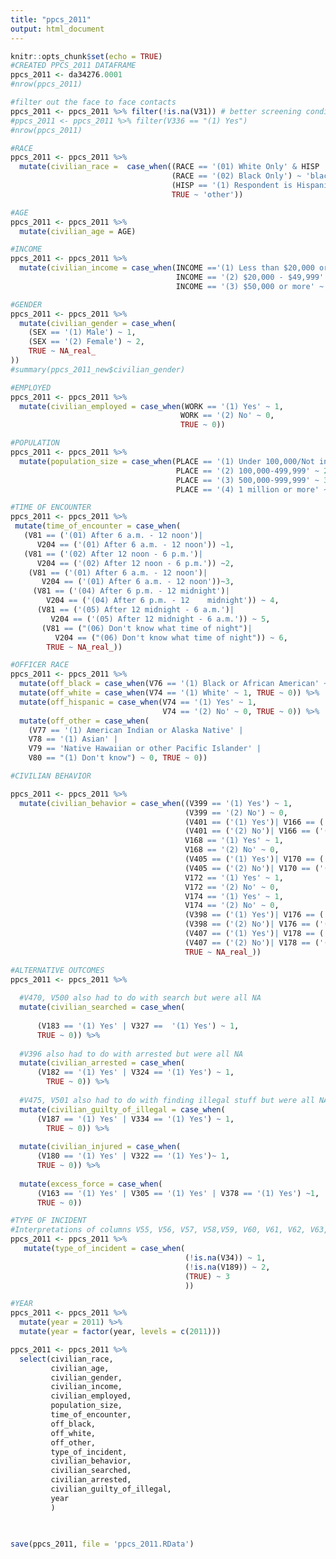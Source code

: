 ---
title: "ppcs_2011"
output: html_document
---

```{r}
knitr::opts_chunk$set(echo = TRUE)
#CREATED PPCS_2011 DATAFRAME
ppcs_2011 <- da34276.0001
#nrow(ppcs_2011)
```

```{r}
#filter out the face to face contacts 
ppcs_2011 <- ppcs_2011 %>% filter(!is.na(V31)) # better screening condition?
#ppcs_2011 <- ppcs_2011 %>% filter(V336 == "(1) Yes") 
#nrow(ppcs_2011)

```



```{r}
#RACE
ppcs_2011 <- ppcs_2011 %>%
  mutate(civilian_race =  case_when((RACE == '(01) White Only' & HISP != '(1) Respondent is Hispanic') ~ 'white',
                                    (RACE == '(02) Black Only') ~ 'black',
                                    (HISP == '(1) Respondent is Hispanic' & RACE != '(02) Black Only') ~ 'hispanic',
                                    TRUE ~ 'other'))

```



```{r}
#AGE                                 
ppcs_2011 <- ppcs_2011 %>% 
  mutate(civilian_age = AGE) 
```

```{r}
#INCOME
ppcs_2011 <- ppcs_2011 %>% 
  mutate(civilian_income = case_when(INCOME =='(1) Less than $20,000 or NA' ~ 1, 
                                     INCOME == '(2) $20,000 - $49,999' ~ 2,
                                     INCOME == '(3) $50,000 or more' ~ 3)) 

```


```{r}
#GENDER
ppcs_2011 <- ppcs_2011 %>% 
  mutate(civilian_gender = case_when(
    (SEX == '(1) Male') ~ 1,
    (SEX == '(2) Female') ~ 2,
    TRUE ~ NA_real_
))
#summary(ppcs_2011_new$civilian_gender)
```


```{r}
#EMPLOYED
ppcs_2011 <- ppcs_2011 %>% 
  mutate(civilian_employed = case_when(WORK == '(1) Yes' ~ 1,
                                      WORK == '(2) No' ~ 0,
                                      TRUE ~ 0)) 
```


```{r}
#POPULATION
ppcs_2011 <- ppcs_2011 %>%
  mutate(population_size = case_when(PLACE == '(1) Under 100,000/Not in a place' ~ 1, 
                                     PLACE == '(2) 100,000-499,999' ~ 2,
                                     PLACE == '(3) 500,000-999,999' ~ 3,
                                     PLACE == '(4) 1 million or more' ~ 4)) 
```


```{r}
#TIME OF ENCOUNTER
ppcs_2011 <- ppcs_2011 %>% 
 mutate(time_of_encounter = case_when(
   (V81 == ('(01) After 6 a.m. - 12 noon')| 
      V204 == ('(01) After 6 a.m. - 12 noon')) ~1,
   (V81 == ('(02) After 12 noon - 6 p.m.')|
      V204 == ('(02) After 12 noon - 6 p.m.')) ~2, 
    (V81 == ('(01) After 6 a.m. - 12 noon')| 
       V204 == ('(01) After 6 a.m. - 12 noon'))~3,
     (V81 == ('(04) After 6 p.m. - 12 midnight')| 
        V204 == ('(04) After 6 p.m. - 12    midnight')) ~ 4,
      (V81 == ('(05) After 12 midnight - 6 a.m.')| 
         V204 == ('(05) After 12 midnight - 6 a.m.')) ~ 5,
       (V81 == ("(06) Don't know what time of night")| 
          V204 == ("(06) Don't know what time of night")) ~ 6,
        TRUE ~ NA_real_))
```


```{r}
#OFFICER RACE 
ppcs_2011 <- ppcs_2011 %>%
  mutate(off_black = case_when(V76 == '(1) Black or African American' ~ 1, TRUE ~ 0))%>%
  mutate(off_white = case_when(V74 == '(1) White' ~ 1, TRUE ~ 0)) %>%
  mutate(off_hispanic = case_when(V74 == '(1) Yes' ~ 1, 
                                  V74 == '(2) No' ~ 0, TRUE ~ 0)) %>%
  mutate(off_other = case_when(
    (V77 == '(1) American Indian or Alaska Native' |  
    V78 == '(1) Asian' |
    V79 == 'Native Hawaiian or other Pacific Islander' |
    V80 == "(1) Don't know") ~ 0, TRUE ~ 0)) 
```


```{r}
#CIVILIAN BEHAVIOR

ppcs_2011 <- ppcs_2011 %>%
  mutate(civilian_behavior = case_when((V399 == '(1) Yes') ~ 1,
                                       (V399 == '(2) No') ~ 0,
                                       (V401 == ('(1) Yes')| V166 == ('(1) Yes')) ~ 1,
                                       (V401 == ('(2) No')| V166 == ('(2) No')) ~ 0,
                                       V168 == '(1) Yes' ~ 1,
                                       V168 == '(2) No' ~ 0,
                                       (V405 == ('(1) Yes')| V170 == ('(1) Yes')) ~ 1,
                                       (V405 == ('(2) No')| V170 == ('(2) No')) ~ 0,
                                       V172 == '(1) Yes' ~ 1,
                                       V172 == '(2) No' ~ 0,
                                       V174 == '(1) Yes' ~ 1,
                                       V174 == '(2) No' ~ 0,
                                       (V398 == ('(1) Yes')| V176 == ('(1) Yes')) ~ 1,
                                       (V398 == ('(2) No')| V176 == ('(2) No')) ~ 0,
                                       (V407 == ('(1) Yes')| V178 == ('(1) Yes')) ~ 1,
                                       (V407 == ('(2) No')| V178 == ('(2) No')) ~ 0,
                                       TRUE ~ NA_real_)) 
```


```{r}
#ALTERNATIVE OUTCOMES
ppcs_2011 <- ppcs_2011 %>%
  
  #V470, V500 also had to do with search but were all NA
  mutate(civilian_searched = case_when(
    
      (V183 == '(1) Yes' | V327 == 	'(1) Yes') ~ 1, 
      TRUE ~ 0)) %>%
  
  #V396 also had to do with arrested but were all NA
  mutate(civilian_arrested = case_when(
      (V182 == '(1) Yes' | V324 == '(1) Yes') ~ 1, 
        TRUE ~ 0)) %>%
  
  #V475, V501 also had to do with finding illegal stuff but were all NA
  mutate(civilian_guilty_of_illegal = case_when(
      (V187 == '(1) Yes' | V334 == '(1) Yes') ~ 1, 
        TRUE ~ 0)) %>%
  
  mutate(civilian_injured = case_when(
      (V180 == '(1) Yes' | V322 == '(1) Yes')~ 1,
      TRUE ~ 0)) %>%
  
  mutate(excess_force = case_when(
      (V163 == '(1) Yes' | V305 == '(1) Yes' | V378 == '(1) Yes') ~1,
      TRUE ~ 0))


```


```{r}
#TYPE OF INCIDENT
#Interpretations of columns V55, V56, V57, V58,V59, V60, V61, V62, V63, V64 are unclear  
ppcs_2011 <- ppcs_2011 %>% 
   mutate(type_of_incident = case_when(
                                       (!is.na(V34)) ~ 1,
                                       (!is.na(V189)) ~ 2,
                                       (TRUE) ~ 3
                                       ))
```


```{r}
#YEAR
ppcs_2011 <- ppcs_2011 %>%
  mutate(year = 2011) %>%
  mutate(year = factor(year, levels = c(2011)))
```


```{r}
ppcs_2011 <- ppcs_2011 %>%
  select(civilian_race,
         civilian_age,
         civilian_gender,
         civilian_income,
         civilian_employed,
         population_size,
         time_of_encounter,
         off_black,
         off_white,
         off_other,
         type_of_incident,
         civilian_behavior,
         civilian_searched,
         civilian_arrested,
         civilian_guilty_of_illegal,
         year
         )

 

save(ppcs_2011, file = 'ppcs_2011.RData')
```

